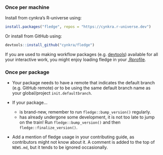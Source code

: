 ### Once per machine

Install from cynkra's R-universe using:

```r
install.packages("fledge", repos = "https://cynkra.r-universe.dev")
```

Or install from GitHub using:

```r
devtools::install_github("cynkra/fledge")
```

If you are used to making workflow packages (e.g. [devtools](https://usethis.r-lib.org/articles/articles/usethis-setup.html#use-usethis-or-devtools-in-interactive-work)) available for all your interactive work, 
you might enjoy loading fledge in your [.Rprofile](https://rstats.wtf/r-startup.html#rprofile).

### Once per package

* Your package needs to have a remote that indicates the default branch (e.g. GitHub remote) _or_ to be using the same default branch name as your global/project `init.defaultbranch`.

* If your package...

   * is brand-new, remember to run `fledge::bump_version()` regularly.
   * has already undergone some development, it is not too late to jump on the train! Run `fledge::bump_version()` and then `fledge::finalize_version()`.
   
* Add a mention of fledge usage in your contributing guide, as contributors might not know about it. A comment is added to the top of `NEWS.md`, but it tends to be ignored occasionally.
